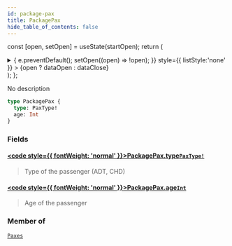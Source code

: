 ```yaml
---
id: package-pax
title: PackagePax
hide_table_of_contents: false
---
```






const [open, setOpen] = useState(startOpen);
return (
<details {...(open ? { open: true } : {})} className="details" style={{ border:'none', boxShadow:'none', background:'var(--ifm-background-color)' }}>
<summary
onClick={(e) => {
e.preventDefault();
setOpen((open) => !open);
}}
style={{ listStyle:'none' }} >
{open ? dataOpen : dataClose}
</summary>
{open && children}
</details>
);
};

No description

```graphql
type PackagePax {
  type: PaxType!
  age: Int
}
```

### Fields

#### [<code style={{ fontWeight: 'normal' }}>PackagePax.<b>type</b></code>](#)<Bullet />[`PaxType!`](/api/enums/pax-type) <Badge class="badge badge--secondary" text="non-null"/> <Badge class="badge badge--secondary" text="enum"/>

> Type of the passenger (ADT, CHD)

#### [<code style={{ fontWeight: 'normal' }}>PackagePax.<b>age</b></code>](#)<Bullet />[`Int`](/api/scalars/int) <Badge class="badge badge--secondary" text="scalar"/>

> Age of the passenger

### Member of

[`Paxes`](/api/objects/paxes) <Badge class="badge badge--secondary" text="object"/>
